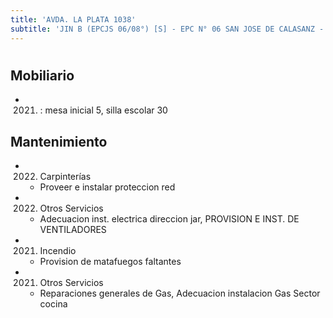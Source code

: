 ```yaml
---
title: 'AVDA. LA PLATA 1038'
subtitle: 'JIN B (EPCJS 06/08°) [S] - EPC N° 06 SAN JOSE DE CALASANZ - EPA N° 06 SAN JOSE DE CALASANZ'
---
```


#


## Mobiliario

*  (2021) : mesa inicial 5, silla escolar 30 





## Mantenimiento

*  (2022) Carpinterías 
    + Proveer e instalar proteccion red

*  (2022) Otros Servicios 
    + Adecuacion inst. electrica direccion jar, PROVISION E INST. DE VENTILADORES

*  (2021) Incendio 
    + Provision de matafuegos faltantes

*  (2021) Otros Servicios 
    + Reparaciones generales de Gas, Adecuacion instalacion Gas Sector cocina



